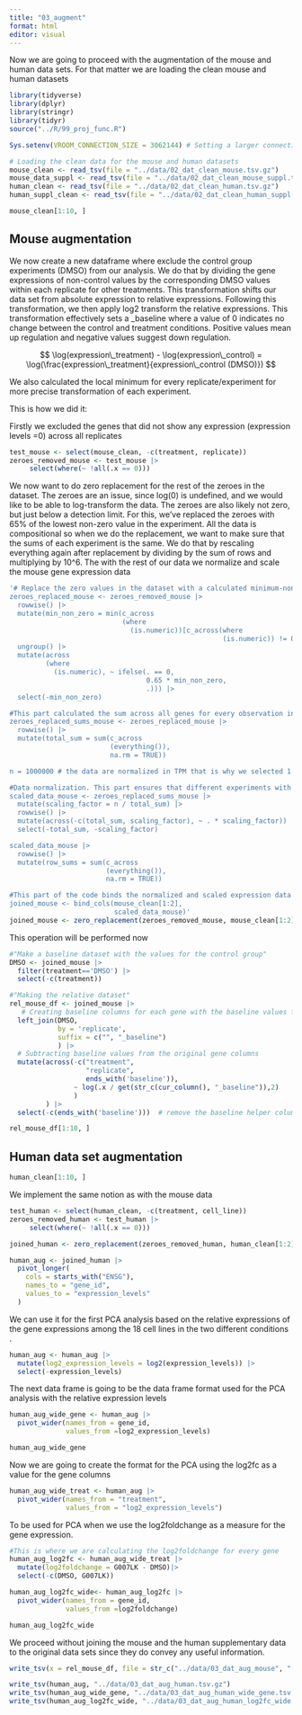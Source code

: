 ```yaml
---
title: "03_augment"
format: html
editor: visual
---
```


Now we are going to proceed with the augmentation of the mouse and human data sets. For that matter we are loading the clean mouse and human datasets

```r
library(tidyverse)
library(dplyr)
library(stringr)
library(tidyr)
source("../R/99_proj_func.R")

Sys.setenv(VROOM_CONNECTION_SIZE = 3062144) # Setting a larger connection buffer to be able to load the data

# Loading the clean data for the mouse and human datasets
mouse_clean <- read_tsv(file = "../data/02_dat_clean_mouse.tsv.gz")
mouse_data_suppl <- read_tsv(file = "../data/02_dat_clean_mouse_suppl.tsv.gz")
human_clean <- read_tsv(file = "../data/02_dat_clean_human.tsv.gz")
human_suppl_clean <- read_tsv(file = "../data/02_dat_clean_human_suppl.tsv.gz")
```

```r
mouse_clean[1:10, ]
```

## Mouse augmentation

We now create a new dataframe where exclude the control group experiments (DMSO) from our analysis. We do that by dividing the gene expressions of non-control values by the corresponding DMSO values within each replicate for other treatments. This transformation shifts our data set from absolute expression to relative expressions. Following this transformation, we then apply log2 transform the relative expressions. This transformation effectively sets a \_baseline where a value of 0 indicates no change between the control and treatment conditions. Positive values mean up regulation and negative values suggest down regulation.

$$
\log(expression\_treatment) - \log(expression\_control) = \log(\frac{expression\_treatment}{expression\_control (DMSO)})
$$

We also calculated the local minimum for every replicate/experiment for more precise transformation of each experiment.

This is how we did it:

Firstly we excluded the genes that did not show any expression (expression levels =0) across all replicates

```r
test_mouse <- select(mouse_clean, -c(treatment, replicate))
zeroes_removed_mouse <- test_mouse |>
     select(where(~ !all(.x == 0)))
```
We now want to do zero replacement for the rest of the zeroes in the dataset.
The zeroes are an issue, since log(0) is undefined, and we would like to be able to log-transform the data. The zeroes are also likely not zero, but just below a detection limit. For this, we've replaced the zeroes with 65% of the lowest non-zero value in the experiment. All the data is compositional so when we do the replacement, we want to make sure that the sums of each experiment is the same. We do that by rescaling everything again after replacement by dividing by the sum of rows and multiplying by 10^6.
The with the rest of our data we normalize and scale the mouse gene expression data

```r
'# Replace the zero values in the dataset with a calculated minimum-non-zero value per observation multiplied by 0.65. Thus we ensure that the 0 values that cannot undergo log transformation are replaced by a small non-zero value.
zeroes_replaced_mouse <- zeroes_removed_mouse |>
  rowwise() |>
  mutate(min_non_zero = min(c_across
                            (where
                              (is.numeric))[c_across(where
                                                     (is.numeric)) != 0], na.rm = TRUE)) |>
  ungroup() |>
  mutate(across
         (where
           (is.numeric), ~ ifelse(. == 0, 
                                  0.65 * min_non_zero,
                                  .))) |>
  select(-min_non_zero)

#This part calculated the sum across all genes for every observation in the dataset with the replaced zeroes
zeroes_replaced_sums_mouse <- zeroes_replaced_mouse |>
  rowwise() |>
  mutate(total_sum = sum(c_across
                         (everything()),
                         na.rm = TRUE))

n = 1000000 # the data are normalized in TPM that is why we selected 1 million as n

#Data normalization. This part ensures that different experiments with varying total expression levels are brought to consistant scale
scaled_data_mouse <- zeroes_replaced_sums_mouse |>
  mutate(scaling_factor = n / total_sum) |>
  rowwise() |>
  mutate(across(-c(total_sum, scaling_factor), ~ . * scaling_factor)) |>
  select(-total_sum, -scaling_factor)

scaled_data_mouse |>
  rowwise() |>
  mutate(row_sums = sum(c_across
                        (everything()), 
                        na.rm = TRUE))

#This part of the code binds the normalized and scaled expression data with the first columns from the original mouse data.
joined_mouse <- bind_cols(mouse_clean[1:2],
                          scaled_data_mouse)'
joined_mouse <- zero_replacement(zeroes_removed_mouse, mouse_clean[1:2])
```

This operation will be performed now

```r
#"Make a baseline dataset with the values for the control group"
DMSO <- joined_mouse |>
  filter(treatment=='DMSO') |>
  select(-c(treatment))

#"Making the relative dataset"
rel_mouse_df <- joined_mouse |>
   # Creating baseline columns for each gene with the baseline values for each replicate
  left_join(DMSO,                   
            by = 'replicate',
            suffix = c("", "_baseline")
            ) |>
  # Subtracting baseline values from the original gene columns
  mutate(across(-c("treatment",
                   "replicate",
                   ends_with('baseline')),
                ~ log(.x / get(str_c(cur_column(), "_baseline")),2)
                )
         ) |> 
  select(-c(ends_with('baseline')))  # remove the baseline helper columns
```

```r
rel_mouse_df[1:10, ]
```

## Human data set augmentation

```r
human_clean[1:10, ]
```

We implement the same notion as with the mouse data

```r
test_human <- select(human_clean, -c(treatment, cell_line))
zeroes_removed_human <- test_human |>
     select(where(~ !all(.x == 0)))
```

```r
joined_human <- zero_replacement(zeroes_removed_human, human_clean[1:2])
```

```r
human_aug <- joined_human |> 
  pivot_longer(
    cols = starts_with("ENSG"),
    names_to = "gene_id",
    values_to = "expression_levels"
  )
```

We can use it for the first PCA analysis based on the relative expressions of the gene expressions among the 18 cell lines in the two different conditions .

```r
human_aug <- human_aug |>
  mutate(log2_expression_levels = log2(expression_levels)) |>
  select(-expression_levels)
```

The next data frame is going to be the data frame format used for the PCA analysis with the relative expression levels

```r
human_aug_wide_gene <- human_aug |>
  pivot_wider(names_from = gene_id,
              values_from =log2_expression_levels)
```

```r
human_aug_wide_gene
```

Now we are going to create the format for the PCA using the log2fc as a value for the gene columns

```r
human_aug_wide_treat <- human_aug |>
  pivot_wider(names_from = "treatment",
              values_from = "log2_expression_levels")
```

To be used for PCA when we use the log2foldchange as a measure for the gene expression.

```r
#This is where we are calculating the log2foldchange for every gene
human_aug_log2fc <- human_aug_wide_treat |>
  mutate(log2foldchange = G007LK - DMSO)|> 
  select(-c(DMSO, G007LK))
```

```r
human_aug_log2fc_wide<- human_aug_log2fc |>
  pivot_wider(names_from = gene_id,
              values_from =log2foldchange)
```

```r
human_aug_log2fc_wide
```

We proceed without joining the mouse and the human supplementary data to the original data sets since they do convey any useful information.

```r
write_tsv(x = rel_mouse_df, file = str_c("../data/03_dat_aug_mouse", ".tsv.gz"))

write_tsv(human_aug, "../data/03_dat_aug_human.tsv.gz")
write_tsv(human_aug_wide_gene, "../data/03_dat_aug_human_wide_gene.tsv.gz")
write_tsv(human_aug_log2fc_wide, "../data/03_dat_aug_human_log2fc_wide.tsv.gz")
```

